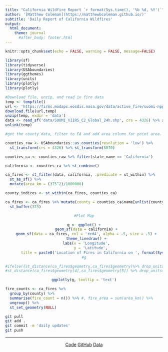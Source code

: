 ```yaml
---
title: "California Wildfire Report `r format(Sys.time(), '%b %d, %Y')`"
author: '[Matthew Coleman](https://matthewbcoleman.github.io/)'
subtitle: 'Daily Report of California Wildfires'
output: 
  html_document:
    theme: journal
      #after_body: footer.html
---
```


```r
knitr::opts_chunk$set(echo = FALSE, warning = FALSE, message=FALSE)
```


```r
library(sf)
library(tidyverse)
library(USAboundaries)
library(ggthemes)
library(units)
library(plotly)
library(plotly)
```




```r
#Download file, unzip, and read in fire data
temp <- tempfile()
url <- 'https://firms.modaps.eosdis.nasa.gov/data/active_fire/suomi-npp-viirs-c2/shapes/zips/SUOMI_VIIRS_C2_Global_24h.zip'
download.file(url,temp)
unzip(temp, exdir = 'data')
data <- read_sf('data/SUOMI_VIIRS_C2_Global_24h.shp', crs = 4326) %>% st_transform(5070)
unlink(temp)

```


```r
#get the county data, filter to CA and add area column for point area.

counties_raw <- USAboundaries::us_counties(resolution = 'low') %>%  
  st_transform(crs = 4326) %>% st_transform(5070)

counties_ca <- counties_raw %>% filter(state_name == 'California')

california <- counties_ca %>% st_combine() 

ca_fires <- st_filter(data, california, .predicate = st_within) %>% 
  st_as_sf() %>% 
  mutate(area_km = (375^2)/1000000)

county_indices <- st_within(ca_fires, counties_ca)

ca_fires <- ca_fires %>% mutate(county = counties_ca$name[unlist(county_indices)]) %>% 
  st_buffer(375)

```

<center>

```r

#Plot Map

g <- ggplot() +
  geom_sf(data = california) +
  geom_sf(data = ca_fires, col = 'red4', alpha = .5, size = .5) +
  theme_linedraw() +
  labs(x = 'Longitude',
       y = 'Latitude', 
       title = paste0('Location of Fires in California on ', format(Sys.Date(), format = '%b %d, %Y') ) ) 
#g

#ifelse({st_distance(ca_fires$geometry,ca_fires$geometry)%>% drop_units() %>% .[1]}  <= 800, st_join(ca_fires$geometry,ca_fires$geometry),ca_fires$geometry)  
#st_distance(ca_fires$geometry[4],ca_fires$geometry[5]) %>% drop_units() %>% .[1] <593

ggplotly(g, tooltip = 'text')
```

</center>

```r
fire_counts <- ca_fires %>% 
  group_by(county) %>% 
  summarise(fire_count = n()) %>% #, fire_area = sum(area_km)) %>% 
  ungroup() %>% 
  st_set_geometry(NULL)

```




```bash
git pull
git add .
git commit -m 'daily updates'
git push
```

*************************


<center>

[Code](https://github.com/matthewbcoleman/wildfiremap)
[GitHub](https://github.com/matthewbcoleman)
[Data](https://firms.modaps.eosdis.nasa.gov/active_fire/#firms-shapefile)

</center>

